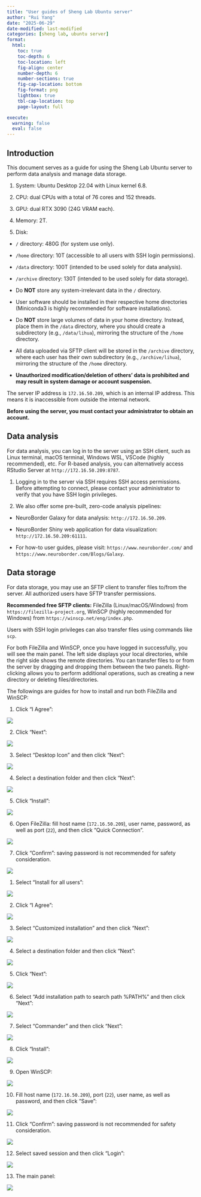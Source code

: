 ```yaml
---
title: "User guides of Sheng Lab Ubuntu server"
author: "Rui Yang"
date: "2025-06-29"
date-modified: last-modified
categories: [sheng lab, ubuntu server]
format:
  html:
    toc: true
    toc-depth: 6
    toc-location: left
    fig-align: center
    number-depth: 6
    number-sections: true
    fig-cap-location: bottom
    fig-format: png
    lightbox: true
    tbl-cap-location: top
    page-layout: full

execute:
  warning: false
  eval: false
---
```


## Introduction

This document serves as a guide for using the Sheng Lab Ubuntu server to perform data analysis and manage data storage.

::: {.callout-note title="Available resources"}
1.  System: Ubuntu Desktop 22.04 with Linux kernel 6.8.

2.  CPU: dual CPUs with a total of 76 cores and 152 threads.

3.  GPU: dual RTX 3090 (24G VRAM each).

4.  Memory: 2T.

5.  Disk:

-   `/` directory: 480G (for system use only).

-   `/home` directory: 10T (accessible to all users with SSH login permissions).

-   `/data` directory: 100T (intended to be used solely for data analysis).

-   `/archive` directory: 130T (intended to be used solely for data storage).
:::

::: {.callout-warning title="Warnings"}
-   Do **NOT** store any system-irrelevant data in the `/` directory.

-   User software should be installed in their respective home directories (Miniconda3 is highly recommended for software installations).

-   Do **NOT** store large volumes of data in your home directory. Instead, place them in the `/data` directory, where you should create a subdirectory (e.g., `/data/lihua`), mirroring the structure of the `/home` directory.

-   All data uploaded via SFTP client will be stored in the `/archive` directory, where each user has their own subdirectory (e.g., `/archive/lihua`), mirroring the structure of the `/home` directory.

-   **Unauthorized modification/deletion of others' data is prohibited and may result in system damage or account suspension.**
:::

The server IP address is `172.16.50.209`, which is an internal IP address. This means it is inaccessible from outside the internal network.

**Before using the server, you must contact your administrator to obtain an account.**

## Data analysis

For data analysis, you can log in to the server using an SSH client, such as Linux terminal, macOS terminal, Windows WSL, VSCode (highly recommended), etc. For R-based analysis, you can alternatively access RStudio Server at `http://172.16.50.209:8787`.

::: {.callout-note title="Notes"}
1.  Logging in to the server via SSH requires SSH access permissions. Before attempting to connect, please contact your administrator to verify that you have SSH login privileges.

2.  We also offer some pre-built, zero-code analysis pipelines:

-   NeuroBorder Galaxy for data analysis: `http://172.16.50.209`.

-   NeuroBorder Shiny web application for data visualization: `http://172.16.50.209:61111`.

-   For how-to user guides, please visit: `https://www.neuroborder.com/` and `https://www.neuroborder.com/Blogs/Galaxy`.
:::

## Data storage

For data storage, you may use an SFTP client to transfer files to/from the server. All authorized users have SFTP transfer permissions.

**Recommended free SFTP clients:** FileZilla (Linux/macOS/Windows) from `https://filezilla-project.org`, WinSCP (highly recommended for Windows) from `https://winscp.net/eng/index.php`.

Users with SSH login privileges can also transfer files using commands like `scp`.

For both FileZilla and WinSCP, once you have logged in successfully, you will see the main panel. The left side displays your local directories, while the right side shows the remote directories. You can transfer files to or from the server by dragging and dropping them between the two panels. Right-clicking allows you to perform additional operations, such as creating a new directory or deleting files/directories.

The followings are guides for how to install and run both FileZilla and WinSCP:

::: {.callout-note title="Install and run FileZilla"}
1.  Click "I Agree":

![](./figures/%E5%B1%8F%E5%B9%95%E6%88%AA%E5%9B%BE%202025-06-29%20235659.png){.lightbox fig-alt="Click to see a larger version of the image" fig-align="center"}

2.  Click "Next":

![](./figures/%E5%B1%8F%E5%B9%95%E6%88%AA%E5%9B%BE%202025-06-29%20235717.png){.lightbox fig-alt="Click to see a larger version of the image" fig-align="center"}

3.  Select "Desktop Icon" and then click "Next":

![](./figures/%E5%B1%8F%E5%B9%95%E6%88%AA%E5%9B%BE%202025-06-29%20235733.png){.lightbox fig-alt="Click to see a larger version of the image" fig-align="center"}

4.  Select a destination folder and then click "Next":

![](./figures/%E5%B1%8F%E5%B9%95%E6%88%AA%E5%9B%BE%202025-06-29%20235746.png){.lightbox fig-alt="Click to see a larger version of the image" fig-align="center"}

5.  Click "Install":

![](./figures/%E5%B1%8F%E5%B9%95%E6%88%AA%E5%9B%BE%202025-06-29%20235800.png){.lightbox fig-alt="Click to see a larger version of the image" fig-align="center"}

6.  Open FileZilla: fill host name (`172.16.50.209`), user name, password, as well as port (`22`), and then click "Quick Connection".

![](./figures/%E5%B1%8F%E5%B9%95%E6%88%AA%E5%9B%BE%202025-06-29%20235908.png){.lightbox fig-alt="Click to see a larger version of the image" fig-align="center"}

7.  Click "Confirm": saving password is not recommended for safety consideration.

![](./figures/%E5%B1%8F%E5%B9%95%E6%88%AA%E5%9B%BE%202025-06-29%20235927.png){.lightbox fig-alt="Click to see a larger version of the image" fig-align="center"}
:::

::: {.callout-note title="Install and run WinSCP"}
1.  Select "Install for all users":

![](./figures/%E5%B1%8F%E5%B9%95%E6%88%AA%E5%9B%BE%202025-06-29%20234316.png){.lightbox fig-alt="Click to see a larger version of the image" fig-align="center"}

2.  Click "I Agree":

![](./figures/%E5%B1%8F%E5%B9%95%E6%88%AA%E5%9B%BE%202025-06-29%20234432.png){.lightbox fig-alt="Click to see a larger version of the image" fig-align="center"}

3.  Select "Customized installation" and then click "Next":

![](./figures/%E5%B1%8F%E5%B9%95%E6%88%AA%E5%9B%BE%202025-06-29%20234616.png){.lightbox fig-alt="Click to see a larger version of the image" fig-align="center"}

4.  Select a destination folder and then click "Next":

![](./figures/%E5%B1%8F%E5%B9%95%E6%88%AA%E5%9B%BE%202025-06-29%20234632.png){.lightbox fig-alt="Click to see a larger version of the image" fig-align="center"}

5.  Click "Next":

![](./figures/%E5%B1%8F%E5%B9%95%E6%88%AA%E5%9B%BE%202025-06-29%20234654.png){.lightbox fig-alt="Click to see a larger version of the image" fig-align="center"}

6.  Select "Add installation path to search path %PATH%" and then click "Next":

![](./figures/%E5%B1%8F%E5%B9%95%E6%88%AA%E5%9B%BE%202025-06-29%20234710.png){.lightbox fig-alt="Click to see a larger version of the image" fig-align="center"}

7.  Select "Commander" and then click "Next":

![](./figures/%E5%B1%8F%E5%B9%95%E6%88%AA%E5%9B%BE%202025-06-29%20234503.png){.lightbox fig-alt="Click to see a larger version of the image" fig-align="center"}

8.  Click "Install":

![](./figures/%E5%B1%8F%E5%B9%95%E6%88%AA%E5%9B%BE%202025-06-29%20234735.png){.lightbox fig-alt="Click to see a larger version of the image" fig-align="center"}

9.  Open WinSCP:

![](./figures/%E5%B1%8F%E5%B9%95%E6%88%AA%E5%9B%BE%202025-06-29%20235230.png){.lightbox fig-alt="Click to see a larger version of the image" fig-align="center"}

10. Fill host name (`172.16.50.209`), port (`22`), user name, as well as password, and then click "Save":

![](./figures/%E5%B1%8F%E5%B9%95%E6%88%AA%E5%9B%BE%202025-06-29%20235327.png){.lightbox fig-alt="Click to see a larger version of the image" fig-align="center"}

11. Click "Confirm": saving password is not recommended for safety consideration.

![](./figures/%E5%B1%8F%E5%B9%95%E6%88%AA%E5%9B%BE%202025-06-29%20235353.png){.lightbox fig-alt="Click to see a larger version of the image" fig-align="center"}

12. Select saved session and then click "Login":

![](./figures/%E5%B1%8F%E5%B9%95%E6%88%AA%E5%9B%BE%202025-06-29%20235414.png){.lightbox fig-alt="Click to see a larger version of the image" fig-align="center"}

13. The main panel:

![](./figures/%E5%B1%8F%E5%B9%95%E6%88%AA%E5%9B%BE%202025-06-29%20235514.png){.lightbox fig-alt="Click to see a larger version of the image" fig-align="center"}
:::